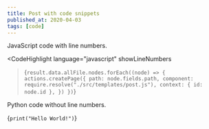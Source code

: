 ```yaml
---
title: Post with code snippets
published_at: 2020-04-03
tags: [code]
---
```



JavaScript code with line numbers.

<CodeHighlight
  language="javascript"
  showLineNumbers
>{`result.data.allFile.nodes.forEach((node) => {
  actions.createPage({
    path: node.fields.path,
    component: require.resolve("./src/templates/post.js"),
    context: { id: node.id },
  })
})`}</CodeHighlight>

Python code without line numbers.

<CodeHighlight language="python">{`print("Hello World!")`}</CodeHighlight>
